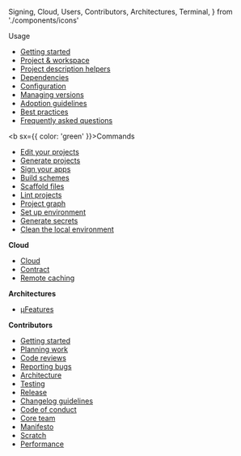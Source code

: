   Signing,
  Cloud,
  Users,
  Contributors,
  Architectures,
  Terminal,
} from './components/icons'

<Users /> <DocTitle>Usage</DocTitle>

- [Getting started](/docs/usage/getting-started/)
- [Project & workspace](/docs/usage/projectswift/)
- [Project description helpers](/docs/usage/helpers/)
- [Dependencies](/docs/usage/dependencies/)
- [Configuration](/docs/usage/config/)
- [Managing versions](/docs/usage/managing-versions/)
- [Adoption guidelines](/docs/usage/adoption-guidelines/)
- [Best practices](/docs/usage/best-practices/)
- [Frequently asked questions](/docs/usage/faq/)

<Terminal /> <b sx={{ color: 'green' }}>Commands</b>

- [Edit your projects](/docs/commands/edit/)
- [Generate projects](/docs/commands/generate/)
- [Sign your apps](/docs/commands/signing/)
- [Build schemes](/docs/commands/build/)
- [Scaffold files](/docs/commands/scaffold/)
- [Lint projects](/docs/commands/lint/)
- [Project graph](/docs/commands/graph/)
- [Set up environment](/docs/commands/up/)
- [Generate secrets](/docs/commands/secret/)
- [Clean the local environment](/docs/commands/clean/)

<Cloud /> <b>Cloud</b>

- [Cloud](/docs/cloud/cloud/)
- [Contract](/docs/cloud/contract/)
- [Remote caching](/docs/cloud/caching/)

<Architectures /> <b>Architectures</b>

- [µFeatures](/docs/architectures/microfeatures/)

<Contributors /> <b>Contributors</b>

- [Getting started](/docs/contribution/getting-started/)
- [Planning work](/docs/contribution/planning-work/)
- [Code reviews](/docs/contribution/code-reviews/)
- [Reporting bugs](/docs/contribution/reporting-bugs/)
- [Architecture](/docs/contribution/architecture/)
- [Testing](/docs/contribution/testing-strategy/)
- [Release](/docs/contribution/release/)
- [Changelog guidelines](/docs/contribution/changelog-guidelines/)
- [Code of conduct](/docs/contribution/code-of-conduct/)
- [Core team](/docs/contribution/core-team/)
- [Manifesto](/docs/contribution/manifesto/)
- [Scratch](/docs/contribution/scratch/)
- [Performance](/docs/contribution/performance/)
